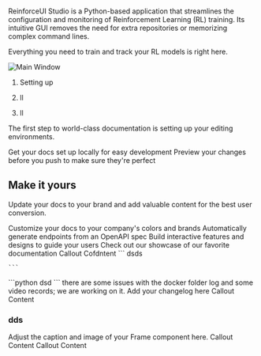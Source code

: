 ###

ReinforceUI Studio is a Python-based application that streamlines the configuration and monitoring of Reinforcement Learning (RL) training. Its intuitive GUI removes the need for extra repositories or memorizing complex command lines.

Everything you need to train and track your RL models is right here.

<img alt="Main Window" classname="block dark:hidden" src="/images/main_window.gif" />

1. Setting up

2. ll

3. ll

The first step to world-class documentation is setting up your editing environments.

<CardGroup cols={2}>
  <Card title="Edit Your Docs" icon="pen-to-square" href="https://mintlify.com/docs/quickstart">
    Get your docs set up locally for easy development
  </Card>

  <Card title="Preview Changes" icon="image" href="https://mintlify.com/docs/development">
    Preview your changes before you push to make sure they're perfect
  </Card>
</CardGroup>

## Make it yours

Update your docs to your brand and add valuable content for the best user conversion.

<CardGroup cols={2}>
  <Card title="Customize Style" icon="palette" href="https://mintlify.com/docs/settings/global">
    Customize your docs to your company's colors and brands
  </Card>

  <Card title="Reference APIs" icon="code" href="https://mintlify.com/docs/api-playground/openapi">
    Automatically generate endpoints from an OpenAPI spec
  </Card>

  <Card title="Add Components" icon="screwdriver-wrench" href="https://mintlify.com/docs/content/components/accordions">
    Build interactive features and designs to guide your users
  </Card>

  <Card title="Get Inspiration" icon="stars" href="https://mintlify.com/customers">
    Check out our showcase of our favorite documentation
  </Card>
</CardGroup>

<Tip>
  Callout Cofdntent
</Tip>

<Steps>
  <Step title="Step ">
    ```
    dsds

    ```
  </Step>

  <Step title="Step ">
    ```python
    dsd 
    ```
  </Step>
</Steps>

<Note>
  there are some issues with the docker folder log and some video records; we are working on it.
</Note>

<Update label="01/25/2025" description="version 1.0">
  Add your changelog here
</Update>

<Warning>
  Callout Content
</Warning>

### dds

<Frame as="div">
  Adjust the caption and image of your Frame component here.
</Frame>

<Info>
  Callout Content
</Info>

<Note>
  Callout Content
</Note>